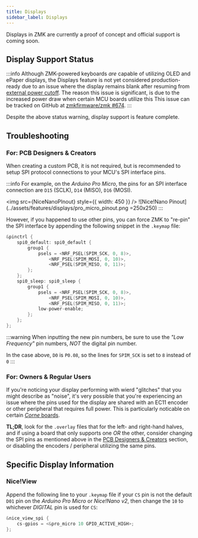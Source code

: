 ```yaml
---
title: Displays
sidebar_label: Displays
---
```



Displays in ZMK are currently a proof of concept and official support is coming soon.

## Display Support Status

:::info
Although ZMK-powered keyboards _are_ capable of utilizing OLED and ePaper displays, the Displays feature is not yet considered production-ready due to an issue where the display remains blank after resuming from [external power cutoff](../behaviors/power.md#external-power-control). The reason this issue is significant, is due to the increased power draw when certain MCU boards utilize this This issue can be tracked on GitHub at [zmkfirmware/zmk #674](https://github.com/zmkfirmware/zmk/issues/674).
:::

Despite the above status warning, display support is feature complete.

## Troubleshooting

### For: PCB Designers & Creators

When creating a custom PCB, it is not required, but is recommended to setup SPI protocol connections to your MCU's SPI interface pins.

:::info
For example, on the _Arduino Pro Micro_, the pins for an SPI interface connection are `D15` (SCLK), `D14` (MISO), `D16` (MOSI).

<img src={NiceNanoPInout} style={{ width: 450 }} />
![Nice!Nano Pinout](../assets/features/displays/pro_micro_pinout.png =250x250) :::

However, if you happened to use other pins, you can force ZMK to "re-pin" the SPI interface by appending the following snippet in the `.keymap` file:

```c
&pinctrl {
    spi0_default: spi0_default {
        group1 {
            psels = <NRF_PSEL(SPIM_SCK, 0, 8)>,
                <NRF_PSEL(SPIM_MOSI, 0, 10)>,
                <NRF_PSEL(SPIM_MISO, 0, 11)>;
        };
    };
    spi0_sleep: spi0_sleep {
        group1 {
            psels = <NRF_PSEL(SPIM_SCK, 0, 8)>,
                <NRF_PSEL(SPIM_MOSI, 0, 10)>,
                <NRF_PSEL(SPIM_MISO, 0, 11)>;
            low-power-enable;
        };
    };
};
```

:::warning
When inputting the new pin numbers, be sure to use the _"Low Frequency"_ pin numbers, _NOT_ the digital pin number.

In the case above, `D0` is `P0.08`, so the lines for `SPIM_SCK` is set to `8` instead of `0`
:::

### For: Owners & Regular Users

If you're noticing your display performing with wierd "glitches" that you might describe as "noise", it's very possible that you're experiencing an issue where the pins used for the display are shared with an EC11 encoder or other peripheral that requires full power. This is particularly noticable on certain [_Corne_ boards](https://discord.com/channels/719497620560543766/1160593207848091658/1160593207848091658).

<b>TL;DR</b>, look for the `.overlay` files that for the left- and right-hand
halves, and if using a board that only supports one _OR_ the other, consider
changing the SPI pins as mentioned above in the [PCB Designers &
Creators](#for-pcb-designers--creators) section, or disabling the encoders /
peripheral utilizing the same pins.

## Specific Display Information

### Nice!View

Append the following line to your `.keymap` file if your `CS` pin is not the default `D01` pin on the _Arduino Pro Micro_ or _Nice!Nano v2_, then change the `10` to whichever _DIGITAL_ pin is used for `CS`:

```c
&nice_view_spi {
    cs-gpios = <&pro_micro 10 GPIO_ACTIVE_HIGH>;
};
```
